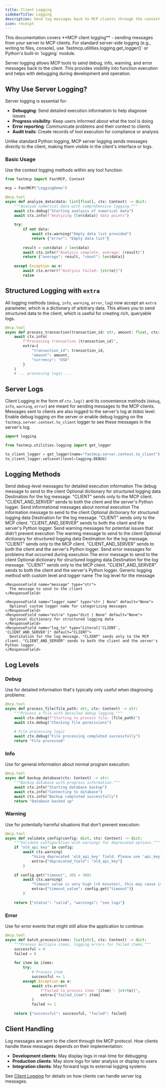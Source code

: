 ```yaml
---
title: Client Logging
sidebarTitle: Logging
description: Send log messages back to MCP clients through the context.
icon: receipt
---
```



<Tip>
This documentation covers **MCP client logging** - sending messages from your server to MCP clients. For standard server-side logging (e.g., writing to files, console), use `fastmcp.utilities.logging.get_logger()` or Python's built-in `logging` module.
</Tip>

Server logging allows MCP tools to send debug, info, warning, and error messages back to the client. This provides visibility into function execution and helps with debugging during development and operation.

## Why Use Server Logging?

Server logging is essential for:

- **Debugging**: Send detailed execution information to help diagnose issues
- **Progress visibility**: Keep users informed about what the tool is doing
- **Error reporting**: Communicate problems and their context to clients
- **Audit trails**: Create records of tool execution for compliance or analysis

Unlike standard Python logging, MCP server logging sends messages directly to the client, making them visible in the client's interface or logs.

### Basic Usage

Use the context logging methods within any tool function:

```python {8-9, 13, 17, 21}
from fastmcp import FastMCP, Context

mcp = FastMCP("LoggingDemo")

@mcp.tool
async def analyze_data(data: list[float], ctx: Context) -> dict:
    """Analyze numerical data with comprehensive logging."""
    await ctx.debug("Starting analysis of numerical data")
    await ctx.info(f"Analyzing {len(data)} data points")
    
    try:
        if not data:
            await ctx.warning("Empty data list provided")
            return {"error": "Empty data list"}
        
        result = sum(data) / len(data)
        await ctx.info(f"Analysis complete, average: {result}")
        return {"average": result, "count": len(data)}
        
    except Exception as e:
        await ctx.error(f"Analysis failed: {str(e)}")
        raise
```

## Structured Logging with `extra`

All logging methods (`debug`, `info`, `warning`, `error`, `log`) now accept an `extra` parameter, which is a dictionary of arbitrary data. This allows you to send structured data to the client, which is useful for creating rich, queryable logs.

```python
@mcp.tool
async def process_transaction(transaction_id: str, amount: float, ctx: Context):
    await ctx.info(
        f"Processing transaction {transaction_id}",
        extra={
            "transaction_id": transaction_id,
            "amount": amount,
            "currency": "USD"
        }
    )
    # ... processing logic ...
```

## Server Logs

Client Logging in the form of `ctx.log()` and its convenience methods (`debug`, `info`, `warning`, `error`) are meant for sending messages to the MCP clients. Messages sent to clients are also logged to the server's log at `DEBUG` level. Enable debug logging on the server or enable debug logging on the `fastmcp.server.context.to_client` logger to see these messages in the server's log.

```python
import logging

from fastmcp.utilities.logging import get_logger

to_client_logger = get_logger(name="fastmcp.server.context.to_client")
to_client_logger.setLevel(level=logging.DEBUG)
```

## Logging Methods

<Card icon="code" title="Context Logging Methods">
<ResponseField name="ctx.debug" type="async method">
  Send debug-level messages for detailed execution information

  <Expandable title="parameters">
    <ResponseField name="message" type="str">
      The debug message to send to the client
    </ResponseField>
    <ResponseField name="extra" type="dict | None" default="None">
      Optional dictionary for structured logging data
    </ResponseField>
    <ResponseField name="log_to" type="Literal['CLIENT', 'CLIENT_AND_SERVER']" default="CLIENT">
      Destination for the log message. "CLIENT" sends only to the MCP client. "CLIENT_AND_SERVER" sends to both the client and the server's Python logger.
    </ResponseField>
  </Expandable>
</ResponseField>

<ResponseField name="ctx.info" type="async method">
  Send informational messages about normal execution

  <Expandable title="parameters">
    <ResponseField name="message" type="str">
      The information message to send to the client
    </ResponseField>
    <ResponseField name="extra" type="dict | None" default="None">
      Optional dictionary for structured logging data
    </ResponseField>
    <ResponseField name="log_to" type="Literal['CLIENT', 'CLIENT_AND_SERVER']" default="CLIENT">
      Destination for the log message. "CLIENT" sends only to the MCP client. "CLIENT_AND_SERVER" sends to both the client and the server's Python logger.
    </ResponseField>
  </Expandable>
</ResponseField>

<ResponseField name="ctx.warning" type="async method">
  Send warning messages for potential issues that didn't prevent execution

  <Expandable title="parameters">
    <ResponseField name="message" type="str">
      The warning message to send to the client
    </ResponseField>
    <ResponseField name="extra" type="dict | None" default="None">
      Optional dictionary for structured logging data
    </ResponseField>
    <ResponseField name="log_to" type="Literal['CLIENT', 'CLIENT_AND_SERVER']" default="CLIENT">
      Destination for the log message. "CLIENT" sends only to the MCP client. "CLIENT_AND_SERVER" sends to both the client and the server's Python logger.
    </ResponseField>
  </Expandable>
</ResponseField>

<ResponseField name="ctx.error" type="async method">
  Send error messages for problems that occurred during execution

  <Expandable title="parameters">
    <ResponseField name="message" type="str">
      The error message to send to the client
    </ResponseField>
    <ResponseField name="extra" type="dict | None" default="None">
      Optional dictionary for structured logging data
    </ResponseField>
    <ResponseField name="log_to" type="Literal['CLIENT', 'CLIENT_AND_SERVER']" default="CLIENT">
      Destination for the log message. "CLIENT" sends only to the MCP client. "CLIENT_AND_SERVER" sends to both the client and the server's Python logger.
    </ResponseField>
  </Expandable>
</ResponseField>

<ResponseField name="ctx.log" type="async method">
  Generic logging method with custom level and logger name

  <Expandable title="parameters">
    <ResponseField name="level" type="Literal['debug', 'info', 'warning', 'error']">
      The log level for the message
    </ResponseField>

    <ResponseField name="message" type="str">
      The message to send to the client
    </ResponseField>

    <ResponseField name="logger_name" type="str | None" default="None">
      Optional custom logger name for categorizing messages
    </ResponseField>
    <ResponseField name="extra" type="dict | None" default="None">
      Optional dictionary for structured logging data
    </ResponseField>
    <ResponseField name="log_to" type="Literal['CLIENT', 'CLIENT_AND_SERVER']" default="CLIENT">
      Destination for the log message. "CLIENT" sends only to the MCP client. "CLIENT_AND_SERVER" sends to both the client and the server's Python logger.
    </ResponseField>
  </Expandable>
</ResponseField>
</Card>

## Log Levels

### Debug
Use for detailed information that's typically only useful when diagnosing problems:

```python 
@mcp.tool
async def process_file(file_path: str, ctx: Context) -> str:
    """Process a file with detailed debug logging."""
    await ctx.debug(f"Starting to process file: {file_path}")
    await ctx.debug("Checking file permissions")
    
    # File processing logic
    await ctx.debug("File processing completed successfully")
    return "File processed"
```

### Info
Use for general information about normal program execution:

```python
@mcp.tool
async def backup_database(ctx: Context) -> str:
    """Backup database with progress information."""
    await ctx.info("Starting database backup")
    await ctx.info("Connecting to database")
    await ctx.info("Backup completed successfully")
    return "Database backed up"
```

### Warning
Use for potentially harmful situations that don't prevent execution:

```python
@mcp.tool
async def validate_config(config: dict, ctx: Context) -> dict:
    """Validate configuration with warnings for deprecated options."""
    if "old_api_key" in config:
        await ctx.warning(
            "Using deprecated 'old_api_key' field. Please use 'api_key' instead",
            extra={"deprecated_field": "old_api_key"}
        )
    
    if config.get("timeout", 30) > 300:
        await ctx.warning(
            "Timeout value is very high (>5 minutes), this may cause issues",
            extra={"timeout_value": config.get("timeout")}
        )
    
    return {"status": "valid", "warnings": "see logs"}
```

### Error
Use for error events that might still allow the application to continue:

```python
@mcp.tool
async def batch_process(items: list[str], ctx: Context) -> dict:
    """Process multiple items, logging errors for failed items."""
    successful = 0
    failed = 0
    
    for item in items:
        try:
            # Process item
            successful += 1
        except Exception as e:
            await ctx.error(
                f"Failed to process item '{item}': {str(e)}",
                extra={"failed_item": item}
            )
            failed += 1
    
    return {"successful": successful, "failed": failed}
```


## Client Handling

Log messages are sent to the client through the MCP protocol. How clients handle these messages depends on their implementation:

- **Development clients**: May display logs in real-time for debugging
- **Production clients**: May store logs for later analysis or display to users
- **Integration clients**: May forward logs to external logging systems

See [Client Logging](/clients/logging) for details on how clients can handle server log messages.
